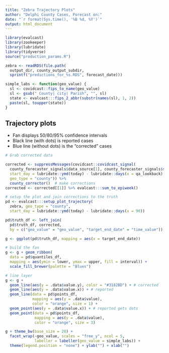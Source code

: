 ```yaml
---
title: "Zebra Trajectory Plots"
author: "Delphi County Cases, Forecast on:"
date: "`r format(Sys.time(), '%B %d, %Y')`"
output: html_document
---
```


```r
library(evalcast)
library(zookeeper)
library(lubridate)
library(tidyverse)
source("production_params.R")

zebra <- readRDS(file.path(
  output_dir, county_output_subdir,
  sprintf("predictions_for_%s.RDS", forecast_date)))

simple_labs <- function(geo_value) {
  sl <- covidcast::fips_to_name(geo_value)
  sl <- gsub(" County| city| Parish", "", sl)
  state <- evalcast:::fips_2_abbr(substr(names(sl), 1, 2))
  paste(sl, toupper(state))
}
```

## Trajectory plots

* Fan displays 50/80/95% confidence intervals
* Black line (with dots) is reported cases
* Blue line (without dots) is the "corrected" cases


```r
# Grab corrected data

corrected <- suppressMessages(covidcast::covidcast_signal(
  county_forecaster_signals$data_source[1], county_forecaster_signals$signal[1],
  start_day = lubridate::ymd(today) - lubridate::days(x = qa_lookback), 
  geo_type = "county")) %>% 
  county_corrector()  # make corrections
corrected <- corrected[[1]] %>% evalcast:::sum_to_epiweek()

# setup the plot and join corrections to the truth
pd <- evalcast:::setup_plot_trajectory(
  zebra, geo_type = "county",
  start_day = lubridate::ymd(today) - lubridate::days(x = 90))

pd$truth_df <- left_join(
  pd$truth_df, corrected, 
  by = c("geo_value" = "geo_value", "target_end_date" = "time_value"))

g <- ggplot(pd$truth_df, mapping = aes(x = target_end_date))

# build the fan
g <- g + geom_ribbon(
  data = pd$quantiles_df,
  mapping = aes(ymin = lower, ymax = upper, fill = interval)) +
  scale_fill_brewer(palette = "Blues")

# line layer
g <- g +
  geom_line(aes(y = .data$value.y), color = "#3182BD") + # corrected
  geom_line(aes(y = .data$value.x)) + # reported
  geom_line(data = pd$points_df, 
            mapping = aes(y = .data$value),
            color = "orange", size = 1) +
  geom_point(aes(y = .data$value.x)) + # reported gets dots
  geom_point(data = pd$points_df, 
             mapping = aes(y = .data$value),
             color = "orange", size = 3)

g + theme_bw(base_size = 20) + 
  facet_wrap(~geo_value, scales = "free_y", ncol = 5, 
             labeller = labeller(geo_value = simple_labs)) +
  theme(legend.position = "none") + ylab("") + xlab("")
```
